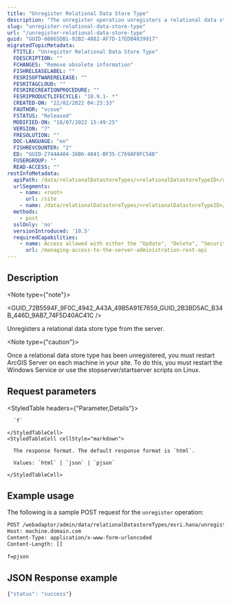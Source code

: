 ```yaml
---
title: "Unregister Relational Data Store Type"
description: "The unregister operation unregisters a relational data store type from your server."
slug: "unregister-relational-data-store-type"
url: "/unregister-relational-data-store-type"
guid: "GUID-6B865DB1-92B2-4882-AF7D-17EDB4839917"
migratedTopicMetadata:
  FTITLE: "Unregister Relational Data Store Type"
  FDESCRIPTION: ""
  FCHANGES: "Remove obsolete information"
  FISHRELEASELABEL: ""
  FESRISOFTWARERELEASE: ""
  FESRITAGCLOUD: ""
  FESRIRECREATIONPROCEDURE: ""
  FESRIPRODUCTLIFECYCLE: "10.9.1- *"
  CREATED-ON: "22/02/2022 04:23:33"
  FAUTHOR: "vcove"
  FSTATUS: "Released"
  MODIFIED-ON: "18/07/2022 15:49:25"
  VERSION: "7"
  FRESOLUTION: ""
  DOC-LANGUAGE: "en"
  FISHREVCOUNTER: "2"
  ED: "GUID-2744A404-16B6-4041-BF35-C769AF0FC54B"
  FUSERGROUP: ""
  READ-ACCESS: ""
restInfoMetadata:
  apiPath: /data/relationalDatastoreTypes/<relationalDatastoreTypeID>/unregister
  urlSegments:
    - name: <root>
      url: /site
    - name: /data/relationalDatastoreTypes/<relationalDatastoreTypeID>/unregister
  methods:
    - post
  sslOnly: 'no'
  versionIntroduced: '10.5'
  requiredCapabilities:
    - name: Access allowed with either the "Update", "Delete", "Security and Infrastructure", or "Servers" privileges
      url: /managing-access-to-the-server-administration-rest-api
---
```



## Description

<Note type={"note"}>

<GUID_72B5594F_9F0C_4942_A43A_49B5A91E7659_GUID_2B3BD5AC_B34B_446D_9AB7_74F5D40AC41C />

</Note>

Unregisters a relational data store type from the server.

<Note type={"caution"}>

Once a relational data store type has been unregistered, you must restart ArcGIS Server on each machine in your site. To do this, you must restart the Windows Service or use the stopserver/startserver scripts on Linux.

</Note>


##  Request parameters

<StyledTable headers={"Parameter,Details"}>
  <StyledTableRow>
    <StyledTableCell cellStyle="markdown">

      `f` 

    </StyledTableCell>
    <StyledTableCell cellStyle="markdown">

      The response format. The default response format is `html`.

      Values: `html` | `json` | `pjson`

    </StyledTableCell>
  </StyledTableRow>
</StyledTable>


## Example usage

The following is a sample POST request for the `unregister` operation:

```markdown
POST /webadaptor/admin/data/relationalDatastoreTypes/esri.hana/unregister HTTP/1.1
Host: machine.domain.com
Content-Type: application/x-www-form-urlencoded
Content-Length: []

f=pjson
```

## JSON Response example

```javascript
{"status": "success"}
```